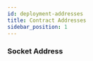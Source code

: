 ```yaml
---
id: deployment-addresses
title: Contract Addresses
sidebar_position: 1
---
```



### Socket Address
<div className="space-y-1 mt-4">
  <ChainConfig />
</div>

<!-- The contract address for `Socket`, `Inbound` and `Outbound` switchboard can be found in the [SocketDL repo](https://github.com/SocketDotTech/socket-DL/blob/imli-prod/deployments/prod_addresses.json).

`FAST`, `NATIVE` and `OPTIMISTIC` switchboard addresses can be found in `integrations`

#### EXAMPLE

Example for connecting Goerli Plug with BSC Testnet Plug

| Param | Value |
| --- | --- |
| `Socket` | `0xA78426325b5e32Affd5f4Bc8ab6575B24DCB1762` |
| Outbound FAST switchboard for BSC Testnet | `0x483D7e9dDBbbE0d376986168Ac4d94E35c485C69` |
| Inbound OPTIMISTIC switchboard for BSC Testnet | `0xD664eF6159562190ea6D1AFa3f0Ea1C0D77D14E3` |

```json
  "5": {
    "SignatureVerifier": "0x805Dc5ac616bCB1A59a446eb1777C0Cc3Aa0c3Fe",
    "Hasher": "0x8456C9F6b202eceBf4f7925603AD930ecF32342b",
    "CapacitorFactory": "0x3504C46095dBB85C01571E8Fa9DE5C07501D4c02",
    "GasPriceOracle": "0x4fD5e06E33e3d602DA1B5F8FE19a02Be2f1f0Dd2",
    "ExecutionManager": "0x88618fD449836578a6FA6d19a256E21b7cac792b",
    "TransmitManager": "0xb72ef406330853C86e2Dbb003e422CaEe27E0Fcd",
    "Socket": "0xA78426325b5e32Affd5f4Bc8ab6575B24DCB1762",
    "integrations": {
      "97": {
        "FAST": {
          "capacitor": "0xeA1166b60196Cd3335880A4173517881CE0294B1",
          "decapacitor": "0xA44206EEA8bCDfB6b63C19963d87CF8d36A2BE5a",
          "switchboard": "0x483D7e9dDBbbE0d376986168Ac4d94E35c485C69"
        },
        "OPTIMISTIC": {
          "capacitor": "0x11021c07BE05BDe3245B0178f64b36F3b2913abb",
          "decapacitor": "0x67C7B4684A139E7914bd4c2f269745c9dFaF398C",
          "switchboard": "0xD664eF6159562190ea6D1AFa3f0Ea1C0D77D14E3"
        }
    }
    }
  }
``` -->
